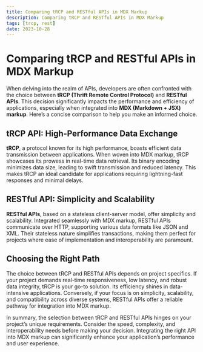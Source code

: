 ```yaml
---
title: Comparing tRCP and RESTful APIs in MDX Markup
description: Comparing tRCP and RESTful APIs in MDX Markup
tags: [trcp, rest]
date: 2023-10-28
---
```


# Comparing tRCP and RESTful APIs in MDX Markup

When delving into the realm of APIs, developers are often confronted with the choice between **tRCP (Thrift Remote Control Protocol)** and **RESTful APIs**. This decision significantly impacts the performance and efficiency of applications, especially when integrated into **MDX (Markdown + JSX) markup**. Here’s a concise comparison to help you make an informed choice.

## tRCP API: High-Performance Data Exchange

**tRCP**, a protocol known for its high performance, boasts efficient data transmission between applications. When woven into MDX markup, tRCP showcases its prowess in real-time data retrieval. Its binary encoding minimizes data size, leading to swift transmission and reduced latency. This makes tRCP an ideal candidate for applications requiring lightning-fast responses and minimal delays.

## RESTful API: Simplicity and Scalability

**RESTful APIs**, based on a stateless client-server model, offer simplicity and scalability. Integrated seamlessly with MDX markup, RESTful APIs communicate over HTTP, supporting various data formats like JSON and XML. Their stateless nature simplifies transactions, making them perfect for projects where ease of implementation and interoperability are paramount.

## Choosing the Right Path

The choice between tRCP and RESTful APIs depends on project specifics. If your project demands real-time responsiveness, low latency, and robust data integrity, tRCP is your go-to solution. Its efficiency shines in data-intensive applications. Conversely, if your focus is on simplicity, scalability, and compatibility across diverse systems, RESTful APIs offer a reliable pathway for integration into MDX markup.

In summary, the selection between tRCP and RESTful APIs hinges on your project’s unique requirements. Consider the speed, complexity, and interoperability needs before making your decision. Integrating the right API into MDX markup can significantly enhance your application’s performance and user experience.
